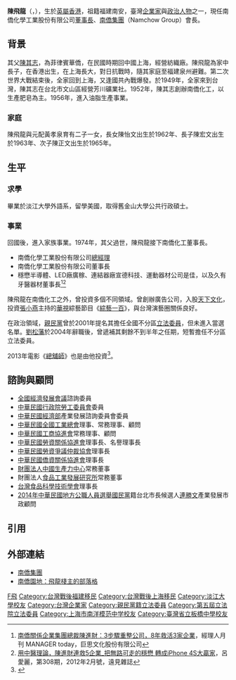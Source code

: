 {{Infobox_Person
| name           = 陳飛龍
|image= <!-- 建議使用自由版權圖像 -->
|box_width= 
| caption        = 
|occupation= 南僑化學工業股份有限公司董事長
|occupation= 南僑關係企業會會長
| period         = 
|birth_name= 
| other_names    = 
| foreign_names  = 
| english_names  = Alfred F. L. Chen<ref>{{cite url|url=http://www.ly.gov.tw/03_leg/0301_main/legIntro.action?lgno=00231&stage=5|archiveurl=https://web.archive.org/web/20160304203812/http://www.ly.gov.tw/03_leg/0301_main/legIntro.action?lgno=00231&stage=5|archivedate=2016-03-04|title=立法院全球資訊網－立法委員－陳飛龍委員簡介|language=zh-tw|access-date=2014-10-15|dead-url=no}}</ref>
| sex            = 男
|birth_date= {{birth date and age|1937|10|2}}
|birth_place= {{HKG-1945}}
|death_date= 
|death_place= 
| nationality    = {{ROC}}
| residence      = 
|language= 
| height         = 
| weight         = 
| party          = {{PFP}}
| religion       = 
| spouse         = 黃孝泉
| parents        = 陳其志（父）
| relatives      = [[陳飛鵬|陳飛鵬]]（弟）
| children       = 陳怡文（長女）<br>陳宏文（長子）<br>陳正文（次子）
| educate        = *淡江大學外國語文系學士
*美國舊金山大學公共行政碩士
| past           = *南僑化學工業股份有限公司總經理
*南僑化學工業股份有限公司董事長
*穩懋半導體、LED廠廣稼、連結器廠宣德科技、運動器材公司是佳，以及久有牙醫器材董事長
*全國經濟發展會議 諮詢委員
*中華民國行政院勞工委員會 委員
*經濟部產業發展諮詢委員會 大會委員
*中華民國行政院經濟建設委員會 諮詢委員
*僑務委員會 僑務顧問、華僑經濟發展委員會委員
*中華民國全國工業總會 理事、常務理事、顧問
*中華民國工商協進會 常務理事、顧問
*中華民國勞資關係協進會 理事長、名譽理事長
*中華民國勞資爭議語裁協會 理事長
*中華民國僑資關係協進會 理事長
*財團法人中國生產力中心 常務董事
*財團法人食品工業發展研究所 常務董事
*中華民國國際經濟合作協會 常務理事、雙邊經貿事務委員會委員
*台灣食品科學技術學會 理事長
*立法院（第五屆）委員<br /><span style="color: blue;">（2004年）</span>
| work           = 
| award          = 
}}
'''陳飛龍'''（{{lang-en|Alfred F. L. Chen}}，{{bd|1937年|10月2日|||C陳}}），生於[[英屬香港|英屬香港]]，祖籍福建南安，臺灣[[企業家|企業家]]與[[政治人物|政治人物]]之一，現任南僑化學工業股份有限公司[[董事長|董事長]]、[[南僑集團|南僑集團]]（Namchow Group）會長。

==背景==
其父[[陳其志|陳其志]]，為菲律賓華僑，在民國時期回中國上海，經營紡織廠。陳飛龍為家中長子，在香港出生，在上海長大，對日抗戰時，隨其家庭至福建泉州避難。第二次世界大戰結束後，全家回到上海，又逢國共內戰爆發。於1949年，全家來到台灣，陳其志在台北市文山區經營芳川礦業社。1952年，陳其志創辦南僑化工，以生產肥皂為主。1956年，進入油脂生產事業。
===家庭===
陳飛龍與元配黃孝泉育有二子一女，長女陳怡文出生於1962年、長子陳宏文出生於1963年、次子陳正文出生於1965年。
==生平==
===求學===
畢業於淡江大學外語系，留學美國，取得舊金山大學公共行政碩士。
===事業===
回國後，進入家族事業。1974年，其父過世，陳飛龍接下南僑化工董事長。

*南僑化學工業股份有限公司[[總經理|總經理]]
*南僑化學工業股份有限公司董事長
*穩懋半導體、LED廠廣稼、連結器廠宣德科技、運動器材公司是佳，以及久有牙醫器材董事長<ref>[http://www.managertoday.com.tw/?p=11411 南僑關係企業集團總裁陳進財：3步驟重整公司，8年救活3家企業]，經理人月刊 MANAGER today，巨思文化股份有限公司</ref><ref>[http://store.gvm.com.tw/article_content_19530.html 用中醫理論，陳進財連救5企業_把無路可走的穩懋 轉成iPhone 4S大贏家]，呂愛麗，第308期，2012年2月號，遠見雜誌</ref>
陳飛龍在南僑化工之外，曾投資多個不同領域。曾創辦廣告公司，入股[[天下文化|天下文化]]，投資[[張小燕_(臺灣)|張小燕]]主持的[[華視|華視]]綜藝節目《[[綜藝一百|綜藝一百]]》，與台灣演藝圈關係良好。

在政治領域，[[親民黨|親民黨]]曾於2001年提名其擔任全國不分區[[立法委員|立法委員]]，但未進入當選名單。[[劉松藩|劉松藩]]於2004年辭職後，曾遞補其剩餘不到半年之任期，短暫擔任不分區立法委員。

2013年電影《[[總舖師_(電影)|總舖師]]》也是由他投資<ref>{{cite news|title=肥皂之子陳飛龍 身家20億|url=http://www.appledaily.com.tw/appledaily/article/headline/20141016/36148724/%E8%82%A5%E7%9A%82%E4%B9%8B%E5%AD%90%E9%99%B3%E9%A3%9B%E9%BE%8D%E8%BA%AB%E5%AE%B620%E5%84%84|newspaper=蘋果日報|date=2014-10-16}}</ref>。

==諮詢與顧問==
*[[全國經濟發展會議|全國經濟發展會議]]諮詢委員
*[[中華民國|中華民國]][[行政院勞工委員會|行政院勞工委員會]]委員
*[[中華民國經濟部|中華民國經濟部]]產業發展諮詢委員會委員
*[[中華民國全國工業總會|中華民國全國工業總會]]理事、常務理事、顧問
*[[中華民國工商協進會|中華民國工商協進會]]常務理事、顧問
*[[中華民國勞資關係協進會|中華民國勞資關係協進會]]理事長、名譽理事長
*[[中華民國勞資爭議仲裁協會|中華民國勞資爭議仲裁協會]]理事長
*[[中華民國僑資關係協進會|中華民國僑資關係協進會]]理事長
*[[財團法人|財團法人]][[中國生產力中心|中國生產力中心]]常務董事
*財團法人[[食品工業發展研究所|食品工業發展研究所]]常務董事
*[[台灣食品科學技術學會|台灣食品科學技術學會]]理事長
*[[2014年中華民國地方公職人員選舉|2014年中華民國地方公職人員選舉]][[國民黨|國民黨]]籍台北市長候選人[[連勝文|連勝文]]產業發展市政顧問

== 引用 ==
{{reflist}}

==外部連結==
*[http://www.namchow.com.tw/ 南僑集團]
*[http://namchowgroup1.pixnet.net/ 南僑園地：飛龍棧主的部落格]
{{中華民國第五屆立法委員}}

{{DEFAULTSORT:C陳}}
[[Category:陳姓|F飛]]
[[Category:台灣戰後福建移民|Category:台灣戰後福建移民]]
[[Category:台灣戰後上海移民|Category:台灣戰後上海移民]]
[[Category:淡江大學校友|Category:淡江大學校友]]
[[Category:台灣企業家|Category:台灣企業家]]
[[Category:親民黨籍立法委員|Category:親民黨籍立法委員]]
[[Category:第五屆立法院立法委員|Category:第五屆立法院立法委員]]
[[Category:上海市南洋模范中学校友|Category:上海市南洋模范中学校友]]
[[Category:臺灣省立板橋中學校友|Category:臺灣省立板橋中學校友]]